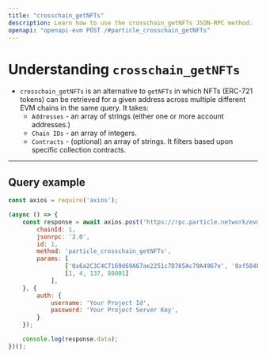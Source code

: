 ```yaml
---
title: "crosschain_getNFTs"
description: Learn how to use the crosschain_getNFTs JSON-RPC method.
openapi: "openapi-evm POST /#particle_crosschain_getNFTs"
---
```


# Understanding `crosschain_getNFTs`

- `crosschain_getNFTs` is an alternative to `getNFTs` in which NFTs (ERC-721 tokens) can be retrieved for a given address across multiple different EVM chains in the same query. It takes:
  - `Addresses` - an array of strings (either one or more account addresses.)
  - `Chain IDs` - an array of integers.
  - `Contracts` - (optional) an array of strings. It filters based upon specific collection contracts.

***

## Query example

```javascript JavaScript
const axios = require('axios');

(async () => {
    const response = await axios.post('https://rpc.particle.network/evm-chain', {
        chainId: 1,
        jsonrpc: '2.0',
        id: 1,
        method: 'particle_crosschain_getNFTs',
        params: [
                ['0x6a2C3C4C7169d69A67ae2251c7D765Ac79A4967e', '0xf584F8728B874a6a5c7A8d4d387C9aae9172D621'],
                [1, 4, 137, 80001]
            ],
    }, {
        auth: {
            username: 'Your Project Id',
            password: 'Your Project Server Key',
        }
    });

    console.log(response.data);
})();
```